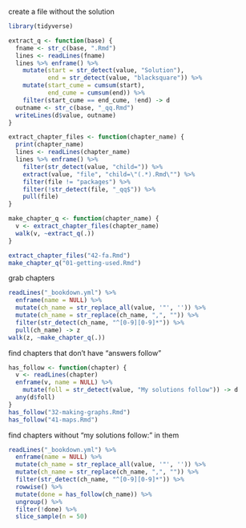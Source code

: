 create a file without the solution

```r
library(tidyverse)
```

```r
extract_q <- function(base) {
  fname <- str_c(base, ".Rmd")
  lines <- readLines(fname)
  lines %>% enframe() %>% 
    mutate(start = str_detect(value, "Solution"),
           end = str_detect(value, "blacksquare")) %>% 
    mutate(start_cume = cumsum(start),
           end_cume = cumsum(end)) %>% 
    filter(start_cume == end_cume, !end) -> d
  outname <- str_c(base, "_qq.Rmd")
  writeLines(d$value, outname)
}
```


```r
extract_chapter_files <- function(chapter_name) {
  print(chapter_name)
  lines <- readLines(chapter_name)
  lines %>% enframe() %>% 
    filter(str_detect(value, "child=")) %>% 
    extract(value, "file", "child=\"(.*).Rmd\"") %>% 
    filter(file != "packages") %>% 
    filter(!str_detect(file, "_qq$")) %>% 
    pull(file)
}
```

```r
make_chapter_q <- function(chapter_name) {
  v <- extract_chapter_files(chapter_name)
  walk(v, ~extract_q(.))
}
```


```r
extract_chapter_files("42-fa.Rmd")
make_chapter_q("01-getting-used.Rmd")
```

grab chapters

```r
readLines("_bookdown.yml") %>% 
  enframe(name = NULL) %>% 
  mutate(ch_name = str_replace_all(value, '"', '')) %>% 
  mutate(ch_name = str_replace(ch_name, ",", "")) %>% 
  filter(str_detect(ch_name, "^[0-9][0-9]*")) %>% 
  pull(ch_name) -> z
walk(z, ~make_chapter_q(.))
```

find chapters that don't have "answers follow"

```r
has_follow <- function(chapter) {
  v <- readLines(chapter)
  enframe(v, name = NULL) %>% 
    mutate(foll = str_detect(value, "My solutions follow")) -> d
  any(d$foll)
}
has_follow("32-making-graphs.Rmd")
has_follow("41-maps.Rmd")
```

find chapters without "my solutions follow:" in them

```r
readLines("_bookdown.yml") %>% 
  enframe(name = NULL) %>% 
  mutate(ch_name = str_replace_all(value, '"', '')) %>% 
  mutate(ch_name = str_replace(ch_name, ",", "")) %>% 
  filter(str_detect(ch_name, "^[0-9][0-9]*")) %>% 
  rowwise() %>% 
  mutate(done = has_follow(ch_name)) %>% 
  ungroup() %>% 
  filter(!done) %>% 
  slice_sample(n = 50)
```

